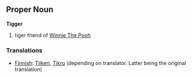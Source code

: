 ==Proper Noun==

'''Tigger'''

# tiger friend of [[Winnie The Pooh]]

===Translations===
*[[Finnish]]: [[Tiikeri]], [[Tikru]] (depending on translator. Latter being the original translation)
